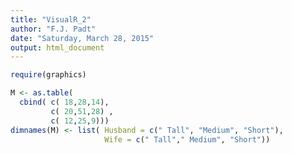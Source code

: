 ```yaml
---
title: "VisualR_2"
author: "F.J. Padt"
date: "Saturday, March 28, 2015"
output: html_document
---
```


```r
require(graphics)

M <- as.table( 
  cbind( c( 18,28,14), 
         c( 20,51,28) , 
         c( 12,25,9))) 
dimnames(M) <- list( Husband = c(" Tall", "Medium", "Short"), 
                     Wife = c(" Tall"," Medium", "Short"))



```

